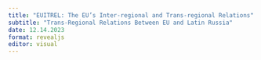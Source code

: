 ```yaml
---
title: "EUITREL: The EU’s Inter-regional and Trans-regional Relations"
subtitle: "Trans-Regional Relations Between EU and Latin Russia"
date: 12.14.2023
format: revealjs
editor: visual
---
```


